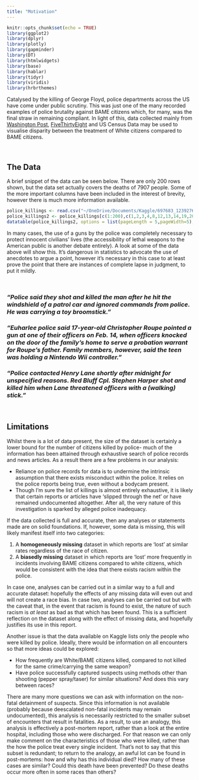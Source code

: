 ```yaml
---
title: "Motivation"
---
```


```r
knitr::opts_chunk$set(echo = TRUE)
library(ggplot2)
library(dplyr)
library(plotly)
library(gapminder)
library(DT)
library(htmlwidgets)
library(base)
library(hablar)
library(tidyr)
library(viridis)
library(hrbrthemes)
```

Catalysed by the killing of George Floyd, police departments across the US have come under public scrutiny. This was just one of the many recorded examples of police brutality against BAME citizens which, for many, was the final straw in remaining compliant. In light of this, data collected mainly from [Washington Post](https://github.com/washingtonpost/data-police-shootings), [FiveThirtyEight](https://projects.fivethirtyeight.com/republicans-democrats-cities/) and US Census Data may be used to visualise disparity between the treatment of White citizens compared to BAME citizens.

<br>

## The Data

A brief snippet of the data can be seen below. There are only 200 rows shown, but the data set actually covers the deaths of 7907 people. Some of the more important columns have been included in the interest of brevity, however there is much more information available.

```r
police_killings <- read.csv("~/OneDrive/Documents/Kaggle/697683_1239276_bundle_archive/police_killings.csv",header = TRUE)
police_killings2 <- police_killings[c(1:200),c(1,2,3,4,8,12,13,14,19,20)]
datatable(police_killings2, options = list(pageLength = 5,pageWidth=5),rownames = FALSE,colnames = c("Victim","Age","Sex","Race","City","Responsible Police Agency","Cause of Death","Brief Description","Armed?","Alleged Weapon"))
```

In many cases, the use of a guns by the police was completely necessary to protect innocent civilians' lives (the accessibility of lethal weapons to the American public is another debate entirely). A look at some of the data above will show this. It's dangerous in statistics to advocate the use of anecdotes to argue a point, however it's necessary in this case to at least prove the point that there are instances of complete lapse in judgment, to put it mildly.

<br>

### _"Police said they shot and killed the man after he hit the windshield of a patrol car and ignored commands from police. He was carrying a toy broomstick."_

### _"Euharlee police said 17-year-old Christopher Roupe pointed a gun at one of their officers on Feb. 14, when officers knocked on the door of the family's home to serve a probation warrant for Roupe's father. Family members, however, said the teen was holding a Nintendo Wii controller."_

### _"Police contacted Henry Lane shortly after midnight for unspecified reasons. Red Bluff Cpl. Stephen Harper shot and killed him when Lane threatened officers with a (walking) stick."_

</br>

## Limitations

Whilst there is a lot of data present, the size of the dataset is certainly a lower bound for the number of citizens killed by police- much of the information has been attained through exhaustive search of police records and news articles. As a result there are a few problems in our analysis: 

* Reliance on police records for data is to undermine the intrinsic assumption that there exists misconduct within the police. It relies on the police reports being true, even without a bodycam present.
* Though I'm sure the list of killings is almost entirely exhaustive, it is likely that certain reports or articles have 'slipped through the net' or have remained undocumented altogether. After all, the very nature of this investigation is sparked by alleged police inadequacy.

If the data collected is full and accurate, then any analyses or statements made are on solid foundations. If, however, some data is missing, this will likely manifest itself into two categories:

1. A **homogeneously missing** dataset in which reports are 'lost' at similar rates regardless of the race of citizen.
2. A **biasedly missing** dataset in which reports are 'lost' more frequently in incidents involving BAME citizens compared to white citizens, which would be consistent with the idea that there exists racism within the police.

In case one, analyses can be carried out in a similar way to a full and accurate dataset: hopefully the effects of any missing data will even out and will not create a race bias. In case two, analyses can be carried out but with the caveat that, in the event that racism is found to exist, the nature of such racism is *at least* as bad as that which has been found. This is a sufficient reflection on the dataset along with the effect of missing data, and hopefully justifies its use in this report.

Another issue is that the data available on Kaggle lists only the people who were killed by police. Ideally, there would be information on all encounters so that more ideas could be explored:

* How frequently are White/BAME citizens killed, compared to not killed for the same crime/carrying the same weapon?
* Have police successfully captured suspects using methods other than shooting (pepper spray/taser) for similar situations? And does this vary between races?

There are many more questions we can ask with information on the non-fatal detainment of suspects. Since this information is not available (probably because deescalated non-fatal incidents may remain undocumented), this analysis is necessarily restricted to the smaller subset of encounters that result in fatalities. As a result, to use an analogy, this analysis is effectively a post-mortem report, rather than a look at the entire hospital, including those who were discharged. For that reason we can only make comment on the characteristics of those who were killed, rather than the how the police treat every single incident. That's not to say that this subset is redundant; to return to the analogy, an awful lot can be found in post-mortems: how and why has this individual died? How many of these cases are similar? Could this death have been prevented? Do these deaths occur more often in some races than others?